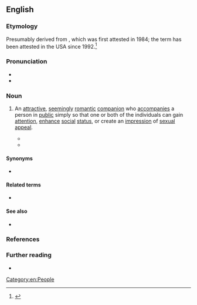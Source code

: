 ==English==

===Etymology===
Presumably derived from {{m|en|eye candy}}, which was first attested in 1984; the term has been attested in the USA since 1992.<ref>{{R:Word Spy|url=http://wordspy.com/index.php?word=arm-candy|date=22 January 1999|accessdate=4 June 2017}}</ref>

===Pronunciation===
* {{audio|en-au-arm candy.ogg|Audio (AU)|lang=en}}
* {{hyphenation|arm can|dy|lang=en}}

===Noun===
{{en-noun|-}}

# {{lb|en|idiomatic}} An [[attractive]], [[seemingly]] [[romantic#Adjective|romantic]] [[companion]] who [[accompany|accompanies]] a person in [[public]] simply so that one or both of the individuals can gain [[attention]], [[enhance]] [[social]] [[status]], or create an [[impression]] of [[sexual]] [[appeal#Noun|appeal]].
#* {{quote-journal|lang=en|author=Marcia Froelke Coburn|title=Marilyn’s enduring appeal|url=http://articles.chicagotribune.com/1992-08-21/entertainment/9203160308_1_marilyn-collection-marilyn-monroe-new-releases|archiveurl=https://web.archive.org/web/20160304225535/http://articles.chicagotribune.com/1992-08-21/entertainment/9203160308_1_marilyn-collection-marilyn-monroe-new-releases|archivedate=4 March 2016|newspaper={{w|Chicago Tribune}}|date=21 August 1992|passage=''{{w|All About Eve}}'' (1950, FoxVideo). &#91;{{w|Marilyn Monroe}} had&#93; already had mini-roles in eight movies when she turned up as {{w|George Sanders}}' '''arm candy''' in the party scenes of this film.}}
#* {{quote-journal|lang=en|author=Jeffrey Ressner|authorlink=Jeffrey Ressner|title=Shot on location|url=http://content.time.com/time/magazine/article/0,9171,1004253,00.html|archiveurl=https://web.archive.org/web/20160417050723/http://content.time.com/time/magazine/article/0,9171,1004253,00.html|archivedate=17 April 2016|magazine=[[w:Time (magazine)|Time]]|date=17 February 2003|passage=Friends described her as always ready to serve as "'''arm candy'''"—that is, a pretty date—to industry players, in hopes of landing a role.}}

====Synonyms====
* {{l|en|armpiece}}

====Related terms====
* {{l|en|eye candy}}

====See also====
* {{l|en|trophy wife}}

===References===
<references/>

===Further reading===
* {{R:OneLook}}

[[Category:en:People]]